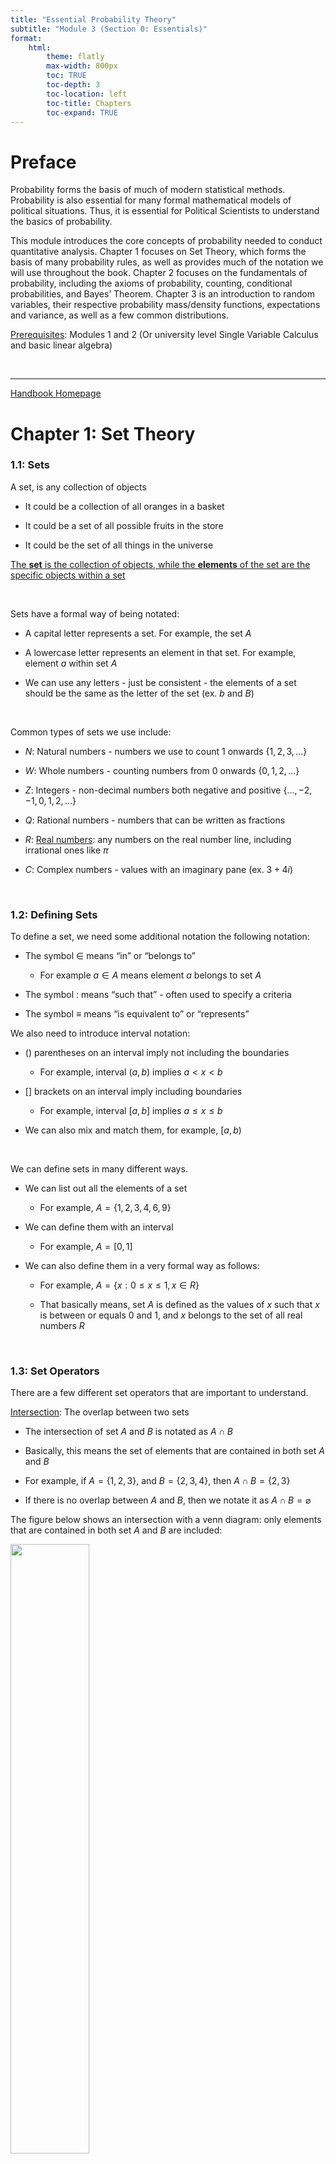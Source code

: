 ```yaml
---
title: "Essential Probability Theory"
subtitle: "Module 3 (Section 0: Essentials)"
format:
    html:
        theme: flatly
        max-width: 800px
        toc: TRUE
        toc-depth: 3
        toc-location: left
        toc-title: Chapters
        toc-expand: TRUE
---
```


# Preface

Probability forms the basis of much of modern statistical methods. Probability is also essential for many formal mathematical models of political situations. Thus, it is essential for Political Scientists to understand the basics of probability.

This module introduces the core concepts of probability needed to conduct quantitative analysis. Chapter 1 focuses on Set Theory, which forms the basis of many probability rules, as well as provides much of the notation we will use throughout the book. Chapter 2 focuses on the fundamentals of probability, including the axioms of probability, counting, conditional probabilities, and Bayes' Theorem. Chapter 3 is an introduction to random variables, their respective probability mass/density functions, expectations and variance, as well as a few common distributions.

[Prerequisites]{.underline}: Modules 1 and 2 (Or university level Single Variable Calculus and basic linear algebra)

<br />

------------------------------------------------------------------------

[Handbook Homepage](https://politicalscience.github.io)

# Chapter 1: Set Theory

### 1.1: Sets

A set, is any collection of objects

-   It could be a collection of all oranges in a basket

-   It could be a set of all possible fruits in the store

-   It could be the set of all things in the universe

[The **set** is the collection of objects, while the **elements** of the set are the specific objects within a set]{.underline}

<br />

Sets have a formal way of being notated:

-   A capital letter represents a set. For example, the set $A$

-   A lowercase letter represents an element in that set. For example, element $a$ within set $A$

-   We can use any letters - just be consistent - the elements of a set should be the same as the letter of the set (ex. $b$ and $B$)

<br />

Common types of sets we use include:

-   $N$: Natural numbers - numbers we use to count 1 onwards $\{1, 2, 3, ... \}$

-   $W$: Whole numbers - counting numbers from 0 onwards $\{ 0, 1, 2, ... \}$

-   $Z$: Integers - non-decimal numbers both negative and positive $\{ ... ,-2, -1, 0, 1, 2, ... \}$

-   $Q$: Rational numbers - numbers that can be written as fractions

-   $R$: [Real numbers]{.underline}: any numbers on the real number line, including irrational ones like $\pi$

-   $C$: Complex numbers - values with an imaginary pane (ex. $3 + 4i$)

<br />

### 1.2: Defining Sets

To define a set, we need some additional notation the following notation:

-   The symbol $\in$ means "in" or "belongs to"

    -   For example $a \in A$ means element $a$ belongs to set $A$

-   The symbol $:$ means "such that" - often used to specify a criteria

-   The symbol $\equiv$ means "is equivalent to" or "represents"

We also need to introduce interval notation:

-   $()$ parentheses on an interval imply not including the boundaries

    -   For example, interval $(a,b)$ implies $a < x < b$

-   $[]$ brackets on an interval imply including boundaries

    -   For example, interval $[a,b]$ implies $a ≤ x ≤ b$

-   We can also mix and match them, for example, $[a,b)$

<br />

We can define sets in many different ways.

-   We can list out all the elements of a set

    -   For example, $A = \{ 1, 2, 3, 4, 6, 9 \}$

-   We can define them with an interval

    -   For example, $A = [0,1]$

-   We can also define them in a very formal way as follows:

    -   For example, $A = \{x : 0 ≤ x ≤ 1, x \in R \}$

    -   That basically means, set $A$ is defined as the values of $x$ such that $x$ is between or equals $0$ and $1$, and $x$ belongs to the set of all real numbers $R$

<br />

### 1.3: Set Operators

There are a few different set operators that are important to understand.

[Intersection]{.underline}: The overlap between two sets

-   The intersection of set $A$ and $B$ is notated as $A \cap B$

-   Basically, this means the set of elements that are contained in both set $A$ and $B$

-   For example, if $A = \{1,2,3 \}$, and $B = \{ 2, 3, 4 \}$, then $A \cap B = \{ 2, 3 \}$

-   If there is no overlap between $A$ and $B$, then we notate it as $A \cap B = \varnothing$

The figure below shows an intersection with a venn diagram: only elements that are contained in both set $A$ and $B$ are included:

![](figures/figure3-intersection.webp){width="50%"}

<br />

[Union]{.underline}: The combination of two sets

-   The union of set $A$ and $B$ is notated as $A \cup B$

-   Basically, this means the combination of all elements in $A$ and $B$

-   For example, if $A = \{1,2,3 \}$, and $B = \{ 2, 3, 4 \}$, then $A \cup B = \{ 1,2,3,4 \}$

The venn diagram shows a union: everything within $A$ + within $B$ + the intersection $A \cap B$

![](figures/figure3-union.png){width="60%"}

<br />

[Complement]{.underline}: Everything not in a set

-   The complement of set $A$ is notated as $A'$ or $A^c$

-   Basically, this means all elements that are not in set $A$, but are part of the universal set

    -   Universal set basically means all the elements that are plausible in our current situation

-   So, if the universal set contains $\{ 1,2,3,4,5 \}$, and $A = \{ 1, 2 \}$, then $A^c = \{ 3,4,5 \}$

In the diagram below, everything within circle $A$ is within set $A$, while everything outside is the complement of $A$, notated as $A'$ or $A^c$

![](figures/figure3-complement.png){width="80%"}

<br />

[Subset]{.underline}: Meaning a set's elements, belongs entirely within another set

-   If $A$ is a subset of $B$, that means all elements of $A$ belong to $B$

-   There are two types of subsets - proper subsets, and improper subsets

-   Proper subsets are a subset, when the number of elements in $A$ is less than the number of elements in $B$

    -   In mathematically terms, $|A| < |B|$

    -   Proper subsets are notated as $A \subset B$

-   Improper subsets are a subset, when the number of elements in $A$ is less than OR EQUAL to the number of elements in $B$

    -   In mathematical terms, $|A| ≤ |B|$

    -   Improper subsets are notated as $A \subseteq B$

The figure below shows both a improper and proper subset.

![](figures/figure3-subset.png){width="100%"}

<br />

Set operations have a few key properties, that are important to understand. They are commonly used in probability and statistics.

[Commutative Property]{.underline}: For unions and intersections, the order of the sets in which we do the operation does not matter

-   Essentially, $A \cup B = B \cup A; A \cap B = B \cap A$

<br />

[Associative Property]{.underline}: For unions and intersections, the way sets are grouped does not change the result of the operation

-   Essentially, $A \cup (B \cup C) = (A \cup B) \cup C$

-   Also, $A \cap (B \cap C) = (A \cap B) \cap C$

<br />

[Distributive Property]{.underline}: For unions and intersections, the following distributions apply:

-   $A \cap (B \cup C) = (A \cap B) \cup (A \cap C)$

-   $A \cup (B \cap C) = (A \cup B) \cap (A \cup C)$

<br />

[De Morgan's Law]{.underline}: this critical law allows us to work with complements. It says the following:

-   $(A \cup B)^c = A^c \cap B^c$

-   $(A \cap B)^c = A^c \cup B^c$

<br />

------------------------------------------------------------------------

[Handbook Homepage](https://politicalscience.github.io)

# Chapter 2: Probability

### 2.1: Basics of Probability

[Kolmogrov's Axioms]{.underline}, also known as the Axioms of Probability, form the backbones of probability theory. The following are true about probability:

1.  For any event $A$, $Pr(A) ≥ 0$
    -   In more intuitive terms - the probability of an event, is a non-negative real number
2.  $Pr(S) = 1$, where $S$ is the sample space of all possible events
    -   In more intuitive terms - $S$ is the set of all possible events (any possible thing that could happen), and the probability of all possible events is 1.
3.  For any sequence of mutually exclusive events $A_1, A_2,..., A_k$, $Pr \left( \bigcup\limits_{i=1}^k A_i \right) = \sum\limits_{i=1}^k Pr(A_i)$
    -   More intuitively, if we have a group of mutually exclusive events (events that cannot occur together at the same time), then the probability of all the events occurring, is equal to the sum of the probabilities of the individual events
    -   If you are struggling with summation notation, see [Module 1, Chapter 2](https://politicalscience.github.io/section0/1.html#chapter-2-sum-product-notation)

<br />

There are other fundamental rules of probability:

-   $Pr(\varnothing) = 0$ - the probability of nothing is 0

-   $0 ≤ Pr(A) ≤ 1)$ - the [probability of any event is between 0 and 1]{.underline}

-   $Pr(A^c) = 1 - Pr(A)$ - the probability of not-A occuring, is the same as 1 minus the probability of A

-   If $A \subset B$, then $Pr(A) ≤ Pr(B)$ - if $A$ is a subset of $B$, then the probability of $A$ must be less than or equal to $B$

-   $Pr(A \cup B) = Pr(A) + Pr(B) - Pr (A \cap B)$

    -   This basically says, the combined probability of $A$ and $B$, is equal to the probability of $A$ + $B$, then subtract the probability of $A$ and $B$ occurring together

    -   Why? Well $A$ and $B$ already contain the possibility of $A$ and $B$ occurring together twice (in both $A$ and $B$ ), so we have to subtract the double counting

-   For any set of events, $Pr \left( \bigcup\limits_{i=1}^k A_i \right) ≤ \sum\limits_{i=1}^k Pr(A_i)$

    -   Why? We established the 2 are equal when events are mutually exclusive

    -   The other possibility is that they are not mutually exclusive - which means they will have overlap, thus, the probability will be less than the sum

<br />

### 2.2: Independence

Events $A$ and $B$ are independent, when the occurrence of $A$ does not affect the probability of $B$

For example, let us say event $A$ is flipping a coin and getting heads, and event $B$ is rolling a 6-sided die and getting #5. Initially, $Pr(B) = 1/6$ before we flip the coin. After we flip the coin, and get heads, $Pr(B)=1/6$ - the die is still the same. Thus, these events are independent

On the opposite hand, say we have a box with 5 apples and 4 oranges. Event $A$ is selecting an apple and eating it, and $B$ is selecting an orange and eating it. Initially $Pr(B) = 4/9$, because 4 oranges out of 9. However, if $A$ occurs, that means one apple is gone and eaten, so we only have 4 apples and 4 oranges left. Now, $Pr(B) = 4/8$, because 4 oranges out of only 8 remaining. Since $Pr(B)$ changes with the occurrence of $A$, these events are not independent.

<br />

Independence is important to understand, since many of our models require independence as an assumption. If we fail to meet this assumption, we have to do additional modifications to make our models work.

<br />

Independent events have a few properties:

-   $Pr(A|B) = Pr(A)$ and $Pr(B|A) = Pr(B)$

    -   $Pr(A|B)$ means the probability of $A$, given $B$ has occurred. Vice versa for the second. We will expand on this in a later lesson.

    -   The expressions state that since $A$ and $B$ are independent, the occurrence of the other does not change the probability

-   $Pr (A \cap B) = Pr(A) \times Pr(B)$

    -   [The probability of two independent events occurring, is the product of the individual probabilities]{.underline}

-   $Pr \left( \bigcap\limits_{i=1}^k A_i \right) = \prod\limits_{i=1}^k Pr(A_i)$

    -   This is just the previous rule, but expanded to more than 2 events

    -   Essentially, the probability of $k$ number of independent events occurring, is the product of all their probabilities

-   [If $A$ and $B$ are mutually exclusive, they are not independent]{.underline}

    -   $A$ and $B$ being mutually exclusive means if one occurs, the other cannot

    -   This rule is true because, that means, if $A$ occurs, the probability of $B$ changes to 0, since it can no longer occur.

    -   Thus, $A$ affects the $Pr(B)$, thus meaning they are not independent

<br />

### 2.3: Counting, Permutations, Combinations

The Fundamental Counting Principle, also called the multiplication rule, says that if there are $a$ number ways of doing something, and $b$ number of ways to do another thing, there are $a \times b$ ways of doing both actions.

-   This can be extended to however many things - they are all multiplied

For example, let us say you are planning a vacation. You have 15 hotels to choose from, 6 different rental cars to choose from, and 8 different flights to choose from. How many different ways could you take your vacation?

-   The fundamental counting principle says that the number of ways is simply the possibilities of each event multiplied

-   Thus, the total possible amounts of different vacations is $15 \times 6 \times 8 = 720$

Counting is very important, since to find the probability of something, we need to know how many possibilities to put in the denominator

<br />

[Permutations]{.underline} are a way to count the number of arrangements [when order matters]{.underline}, when you select $r$ number of objects from $n$ total objects.

What does "order matters" mean? Simply, it means $A,B,C$ is considered a different arrangement than $C,B,A$ or $B,C,A$.

Permutations are given by the following formula:

$$
P(n,r) = \frac{n!}{(n-r)!}
$$

<br />

For example, what is the number of ways to arrange 3 books out of 5, taken from a shelf. We are selecting 3 books, so $r=3$, and we have a total of 5 books, so $n=5$. So, let us plug it into the permutation formula:

$$
P(5,3) = \frac{5!}{(5-3)!} = \frac{5 \times 4 \times 3 \times 2 \times 1}{2 \times 1} = 5 \times 4 \times 3 = 60
$$

We can actually prove this quite easily using the fundamental counting theorem. We are selecting 3 books, where order matters. For the first book, we can choose from any of the 5 books on the shelf. For the second book, we can choose from any of the 4 on the shelf remaining. For the third book, we can choose from any of the 3 on the shelf remaining. Using fundamental counting theorem, we know that the possibilities are:

$$
5 \times 4 \times 3 = 60
$$

Which is the same answer as our permutation got

<br />

[Combinations]{.underline} are a way to count the number of arrangements [when order does not matter]{.underline}, when you select $r$ number of objects from $n$ total objects.

What does "order does not matter" mean? It means that the arrangements $A,B,C$, and $C,B,A$, and $B,C,A$ are all considered the same arrangement. Basically, we only care about what elements are in the arrangement, not the order they are in.

Combinations are given by the following formula:

$$
C(n,r) = \frac{n!}{r!(n-r)!}
$$

<br />

For example, let us just select 3 books from the shelf of 5 books to give to a friend - we don't care about the order at all, just throw the books in a bag. So, $r=3$ as we are selecting 3 books, from a total of $n=5$ books. Let us plug it into the formula:

$$
C(5,3) = \frac{5!}{3!(5-3)!} = 10
$$

Why do we divide by an extra $r!$ in the combination? Well, it is quite inuitive. We first do the same thing as a permutation, selecting books with an order, so that gets us $5 \times 4 \times 3$ (see above). However, we need to now, get rid of order. So, 3 books have $3 \times 2 \times 1 = 3!$ ways of being ordered internally, so, we divide the permutation by $3!$ to get rid of order

<br />

### 2.4: Conditional and Joint Probability

[Joint probability is the probability of two or more events occurring simultaneously]{.underline} (at the same time)

-   The probability of $A$ and $B$ occurring together is $P(A \cap B)$

For example, in a deck of cards, $A$ could be the event of drawing a ace card, and $B$ could be the event of drawing a spade. $P(A \cap B)$ would then be the probability of drawing a ace card is a spade.

<br />

[Conditional probability is the probability of one event occurring, given another event has already occurred]{.underline}

-   Probability of event $A$, given $B$ has occurred is notated as $P(A|B)$

Conditional probability $P(A|B)$ is calculated by taking the joint probability of $A$ and $B$ divided by the probability of $B$. More formally:

$$
P(A|B) = \frac{P(A \cap B)}{P(B)}
$$

<br />

For example, what is the probability of drawing an ace, given you already drew a spade?

-   The probability of drawing both an ace and spade is $P(A \cap B) = 1/52$ (only one card in the deck of 52 meets this requirement)

-   The probability of drawing a spade is $P(B) = 13/52$ (there are 13 spades in a deck of cards)

-   Thus, $P(A|B) = \frac{P(A \cap B)}{P(B)} = \frac{1/52}{13/52} = \frac{1}{13}$

<br />

### 2.5: Bayes' Theorem

[Bayes' Theorem provides a way to "update" the probability of an event $A$, based on new evidence]{.underline}

Bayes' theorem is arguably the most important thing in probability and statistics - its applications are far and wide throughout Political Science. Thus, we will actually derive Bayes' Theorem.

We start with the definition of conditional probability, as defined in the last lesson:

$$
P(A|B) = \frac{P(A \cap B)}{P(B)}
$$

Then, we can rearrange that equation by isolating $P(A \cap B)$ to get:

$$
P(A \cap B) = P(A|B) \times P(B)
$$

Now, let us consider the conditional probability of $B|A$ (the opposite way around). Using the same conditional probability formula, but switching $B$ and $A$:

$$
P(B|A) = \frac{P(B \cap A)}{P(A)}
$$

Let us rearrange the equation, and isolate for $P(B \cap B)$ to get:

$$
P(B \cap A) = P(B|A) \times P(A)
$$

<br />

So now, we have the following two equations:

$$
P(A \cap B) = P(A|B) \times P(B), \text{ and } P(B \cap A) = P(B|A) \times P(A)
$$

From the commutative property of sets (see chapter 1), we know the following is true:

$$
P(A \cap B) = P(B \cap A)
$$

Thus, the other parts of the equation must also be equal:

$$
P(A|B) \times P(B) = P(B|A) \times P(A)
$$

Let us isolate $P(A|B)$. This gets us the [final form of Bayes' theorem]{.underline}

$$
P(A|B) = \frac{P(B|A) \times P(A)}{P(B)}
$$

<br />

Each part of Bayes' theorem has its own name. These are important to remember:

-   $Pr(A|B)$ is the [conditional]{.underline} probability

-   $P(B|A)$ is called the [posterior]{.underline} probability

-   $Pr(A)$ is called the [prior]{.underline} probability

-   $Pr(B)$ is called the [marginal]{.underline} probability

<br />

### 2.6 Law of Total Probability

The law of total probability helps calculate the probability of an event, by considering mutually exclusive events that completely partition the same sample space.

For example, if we know the probability of a male being a smoker, and a female being a smoker, we can calculate the probability of all humans for smoking

-   Male and female are mutually exclusive events - they also cover the entire sample space of humans (I know, new social norms are challenging this, but let us assume this is true)

The law of total probability states the probability of $A$, given conditional probabilities $P(A|B_i)$:

$$
P(A) = \sum P(A|B_i) \times P(B_i)
$$

Or more specifically, in our example of smoking for males and females, we would have the following equation, where $P(A)$ is the probability of smoking, $B_M$ means male, and $B_F$ means female:

$$
P(A) = P(A|B_M) \times P(B_M) + P(A|B_F) \times P(B_F)
$$

<br />

For example, imagine you have 3 ways (and only 3 ways) you can get to work:

-   $P(A)$ is the probability you arrive on time

-   $P(B_1), P(B_2), P(B_3)$ are the probabilities you take route 1, route 2, or route 3

-   $P(A|B_1)$ is the probability you are on time, given you take route 1. Same for $P(A|B_2), P(A|B_3)$

Thus, the total probability of arriving on time $P(A)$, given we know the probability of arriving on time for route 1, route 2, and route 3, is:

$$
P(A) = P(A|B_1)P(B_1) + P(A|B_2)P(B_2) + P(A|B_3)P(B_3)
$$

<br />

------------------------------------------------------------------------

[Handbook Homepage](https://politicalscience.github.io)

# Chapter 3: Random Variables

### 3.1: Discrete Random Variables

[Randomness]{.underline} indicates that there is some probability an event will occur - it is not-for-sure going to happen (deterministic).

A [Random Variable]{.underline} is a variable that describes unobserved events. These unobserved events have some randomness - a probability to occur, but they have not yet happened, so it is not deterministic

For example, if you flip a coin 10 times, and you count the number of heads. It is possible to get 5 heads, or 6 heads, or 4 heads, or any amount between 0 and 10. We are not sure what will happen - but we do have probabilities associate with each outcome

<br />

[Discrete Random Variables]{.underline} are random variables, whose outcomes can only assume a finite, or countable but infinite number of distinct values.

-   So, there are distinct outcomes, like categories, that can occur

-   Example: the number of wars per year (whole numbers, no decimals, so a countable number of distinct values)

-   Example: Heads or tails (only 2 distinct categories)

<br />

A [Probability Mass Function]{.underline} $p(y)$ is a function, where input $y$ is a potential outcome, while the output $p(y)$ is the probability of the input outcome occurring.

-   For example, if $y=1$ is a potential outcome, $p(1)$ would tell us the probability of the outcome $y=1$ occurring

-   Probability mass function $p(y)$ can also be notated as $Pr(Y=y)$

The probability mass function creates a [probability distribution]{.underline}: basically - a graph of potential outcomes and their respective probabilities. This helps us explain the potential outcomes of random variables.

<br />

For example, take a fair 6-sided die. The potential outcomes are $Y = \{ 1, 2, 3, 4, 5,6\}$, as there are 6 sides the die could land on. Each outcome has a $1/6$ probability of occurring. Thus, the probability mass function is $p(y) = 1/6$

-   This tells us the probability of any outcome occurring

-   For example, if we want to know the probability we land on a $1$, then $p(1) = 1/6$

Graphically, if we put the potential outcomes on the $x$-axis, and probabilities on the $y$ axis, we get a probability mass function that takes the following form:

![](figures/figure3-discrete.webp){width="70%"}

<br />

Probability Mass Functions have a few properties:

1.  The function's output must be between 0 and 1, since the probability of any event occurring must be between 0 and 1 (see probability properties). Mathematically, this is notated as $0 ≤ p(y) ≤ 1$
2.  The sum of all potential $p(y)$ with all outcomes $y$ should be equal to 1. This is because set $Y$ contains all potential $y$, and the probability of the sample space is 1 (see probability properties). Mathematically, it is $\sum\limits_y p(y) = 1$

<br />

A [cumulative density function]{.underline} measures the cumulative property of an event. Unlike a probability mass function, which measures the probability of one outcome $y$, the cumulative density function measures a group of probabilities less than and up to $y$

-   For example, the cumulative density function of a 6 sided die, when the input is 3, means the probability of getting a 1, 2, and 3 combined

Cumulative density functions take the following form:

$$
P(Y≤y) = \sum_{i≤y}p(i)
$$

-   Where $Y$ is the set of all outcomes, $y$ is the inputted value, so $Y ≤ y$ means all values in set $Y$ less than input $y$

$\lim\limits_{y \rightarrow -∞}CDF = 0$ and the $\lim\limits_{y \rightarrow ∞}CDF = 1$, which basically means that the cumulative density function of nothing is 0, and the cumulative density function of everything is 1.

<br />

### 3.2: Continuous Random Variables

[Continuous Random Variables]{.underline} are random variables, whose outcomes can assume any real number $y \in (-∞,∞)$. Thus, there are infinite number of possible outcomes, including any subdivision.

-   Example: the time it takes to drive to school tomorrow is a continuous random variable, since it can take any real numbers above 0, such as 2 minutes, 2.643 minutes, 2.432478 minutes, etc.

The important distinction between continuous and discrete random variables is how we measure the probability. Since continuous random variables have an infinite number of outcomes, it doesn't make sense to measure the probability of one specific outcome.

-   For example, it makes no sense to measure the probability of driving to school being exactly and precisely 4.3432478323 minutes.

Thus, for continuous random variables, we measure the [probability of a range of outcomes]{.underline} occurring.

<br />

The [Probability Density Function]{.underline} $f(y)$ outputs the probability of a range of outcomes occurring, with the outcomes in question defined in set $A$ consisting of all outcomes between $y = [a,b]$. The probability density function takes the following form:

$$
Pr(Y \in A) = \int\limits_a^b f(y)dy
$$

If you need a refresher on integrals, see [Module 2 Chapter 4](https://politicalscience.github.io/section0/2.html#section-4-integrals)

Graphically, if we put potential outcomes on the $x$ axis, and probabilities on the $y$ axis, the shaded area is the probability of an outcome between $a$ and $b$ occurring.

![](figures/figure3-continuous.jpeg){width="80%"}

<br />

For example, if we are interested in the probability that the drive to school tomorrow will take between 2 to 3 minutes, the probability density function would be as follows:

$$
Pr(Y \in A) = \int\limits_2^3 f(y)dy
$$

The probability density function has one main property: the total probability of all outcomes should be 1. Mathematically noted: $\int\limits_{-∞}^{∞}f(y) = 1$

<br />

A [cumulative density function]{.underline} measures the cumulative property of an event, just like for discrete random variables. Unlike a probability mass function, which measures the probability of one range of outcome, the cumulative density function measures a group of probabilities less than and up to $y$

-   For example, the cumulative density function of the drive to school tomorrow, given $y=6$, means the probability that the drive to school tomorrow will be less than 6 minutes

Cumulative density functions take the following form:

$$
Pr(Y ≤ y) = \int\limits_{-∞}^y f(y)dy
$$

<br />

Finally, a useful property is that if we are interested in the probability of an outcome or greater occurs, we should note $Pr(Y > y) = 1 - Pr(Y ≤ y)$. This is because $Y$ contains all possible set of outcomes, $Pr(Y) = 1$

<br />

### 3.3 Expectation of a Random Variable

The [expectation]{.underline} of a random variable, also known as the [expected value]{.underline} or [mean]{.underline}, is one of the most important summary measures of a random variable. This is because, the mean is the statistically best guess of the outcome of a random variable, given a random guess with no information outside of the distribution.

<br />

For Discrete Random Variables, the expected value is the weighted average of all possible outcome values in set $Y$, weighted by their probabilities

-   Mathematically: $E[Y] = \sum\limits_y y \times P(Y=y)$

-   Or more intuitively, take every possible outcome, multiply it by its respective probability, then sum all the products

For example, what is the expected value of a fair 6-sided die? Well, all the possible outcomes are $Y = \{ 1, 2, 3, 4,5 ,6\}$. Each outcome has a $1/6$ probability of occurring. Thus, the expected value is:

$$
1(1/6) + 2(1/6) + 3(1/6) + 4(1/6)+ 5(1/6) + 6(1/6) = 3.5
$$

<br />

For Continuous Random Variables, the mean is very similar to the expected value for discrete random variables - we also want to take the weighted average of the probabilities.

However, there is one issue - there are an infinite amount of possible outcomes in a continuous random variable. To address this issue, we will use integration

-   Mathematically: $E[Y] = \int\limits_{a}^b y \times f(y) dy$, where the potential outcomes lay between $a$ and $b$

For example, what is the expected value, given the probability density function $f(y) = 1/1.5$, between $0 < y < 1.5$?

-   So, we have the function: $E[Y] = \int\limits_{0}^{1.5} y \times \frac{1}{1.5} dy$

-   To solve this definite integral, we need to use the fundamental theorem of calculus: $\int\limits_a^b f(x)dx = F(b) - F(a)$

-   So, let us find the indefinite integral

-   1st, let us simplify the function to: $\int\ \left[ \frac{2}{3}y \right] dy$

-   Use the constant and reverse power rule: $=\frac{2}{3} \times \frac{1}{2}y^2+c$

-   Simplify: $= \frac{1}{3}y^2$

-   Now, fundamental theorem of calculus: $F(b) - F(a) = \frac{1}{3}(1.5)^2 - \frac{1}{3} (0) = 0.75$

Thus, $E[Y] = 0.75$

<br />

Expected values have a few properties:

1.  Expected value of a constant is the constant: $E[c] = c$
2.  Expected value of the expected value, is the expected value: $E[E[Y]] = E[Y]$
3.  Expected value with a common factor: $E[c \times g(Y)] = c \times E[g(Y)]$
4.  Expected value of independent events $X, Y$: $E[X,Y] = E[X] \times E[Y]$

<br />

### 3.4: Variance and Standard Deviation

Expected Value is a measure of the "centre" of the data. However, that isn't the only thing interested about a random variable - another is the spread of the potential outcomes.

[Variance and Standard Deviation is a measure of spread]{.underline} - how much does the distribution spread around the mean. A distribution with a small variance will have a short distance between the mean and either end of the distribution. A distribution with a large variance will have a large distance between the mean and either end of the distribution

-   Note: only continuous random variables can have variance and standard deviation

Variance and Standard Deviation are important concepts as we go into statistical inference, hypothesis testing, and other more advanced methods.

<br />

Variance $\sigma^2$ is defined by the following formula, where $n$ is the number of observations:

$$
\sigma^2 = \frac{ \sum(y_i - E[Y])^2}{n} = E[ \space (Y - E[Y] \space)^2 \space ]
$$

Or in more intuitive terms:

1.  Take any point $y_i$ in the data, and subtract the mean $E[Y]$ from it.
2.  Square that difference
3.  Now calculate that for every point $y_i$ in the data
4.  Now sum up all those squares
5.  Finally, divide by the number of points in the data $n$

<br />

Standard Deviation is simply the square root of variance: $\sigma = \sqrt{\sigma^2}$

<br />

### 3.5: Normal Distribution

Normal Distributions are a form that many continuous random variables take. Normal Distributions are essential to much of statistical inference.

Normal Distributions take the shape of a "[**bell curve**]{.underline}", as seen in the figure below. All 3 measures of central tendency - mean, mode, and median, are equivalent at the centre of the bell curve. The Normal Distribution is also symmetrical.

![](figures/figure3-normal.png){width="80%"}

Normal Distributions have to key features: mean $\mu$ and standard deviation $\sigma$

-   We discussed how to calculate both in the previous 2 lessons

[Any normal distribution can be described with the 2 features of mean $\mu$ and variance $\sigma^2$]{.underline} : $X \sim \mathcal{N}(\mu, \sigma^2)$. For example, distribution $X \sim \mathcal{N}(10, 3)$ means random variable $X$ is randomly distributed in a normal distribution with mean 10 and variance 3.

<br />

Another feature of Normal Distributions, as shown in the figure above, is the [68-95-99.7 rule]{.underline}. This states that the percentage of area under the probability density function of a Normal Distribution function is as follows:

-   Between $\mu - \sigma$ and $\mu + \sigma$ (one standard deviation on both sides of the mean), there contains 68.26% of the total area under the curve

-   Between $\mu - 2 \sigma$ and $\mu + 2 \sigma$ (two standard deviations on both sides of the mean), there contains 95.44% of the total area under the curve

-   Between $\mu - 3 \sigma$ and $\mu + 3 \sigma$ (three standard deviations on both sides of the mean), there contains 99.72% of the total area under the curve

These rules are consistent across any data that is normally distributed.

The importance of this is that, from previous discussion on continuous random variables, we know that the area under the probability density function is the probability. Thus, we can determine what probability certain outcomes have of occurring based on the standard deviations.

<br />

The [Standard Normal Distribution]{.underline} is a specific normal distribution $Z \sim \mathcal{N} (0,1)$. Or in other words, a normal distribution with a mean of 0 and a standard deviation of 1. The standard normal distribution is useful for the calculation of z-scores and probability.

We can actually transform any normal distribution into a standard normal distribution:

-   First, we take any normal distribution $X$, and subtract the mean of $X$, $\mu$, from all values: $X - \mu$

-   Then, we multiply the resulting distribution by $1/\sigma$, with $\sigma$ being the standard deviation of $X$. Thus, we get: $\frac{X - \mu}{\sigma}$

The result of these transformations, on any normal distribution, results in the standard normal distribution: $Z \sim \mathcal{N} (0,1)$

<br />

### 3.6: Other Distributions

Aside from normal distributions, there are several other common types of distributions seen in political science.

<br />

**Uniform Distributions**

Uniform Distributions are the simplest type of distribution - where [every possible outcome has the same probability of occurring]{.underline}.

Thus, the probability mass function/density function will be a straight line - since every outcome has the same probability.

Uniform distributions have a few properties:

-   If all outcomes are between $a$ and $b$, then $f(y) = 1/(b-a)$

-   The mean/expectation of a uniform distribution is $E[Y] = (a+b)/2$

-   The variance of a uniform distribution is $\sigma^2 = (b-a)^2/12$

For example, rolling a dice creates a uniform distribution, since each side has an equal probability of occurring:

![](figures/figure3-discrete.webp){width="70%"}

<br />

**Binomial Distributions**

Binomial Distributions are a discrete distribution for counts. For example suppose you have a binary event with two outcomes (yes/no, success/fail). [Binomial distributions record probability of the number of "successes" observed after a certain number of trials]{.underline}.

For example, if we flip a die 10 times, assuming that we want heads (heads = success), what is the probability of getting 0 heads? 1 heads? ... 10 heads? A binomial distribution would plot all possible outcomes, and the probability associated with each.

Binomial Distributions must meet a few criteria:

1.  Number of observations/trials is fixed
2.  Each observation/trial is independent - i.e. flipping the first coin doesn't affect the odds of the second coin
3.  The probability of success for each observation/trial must be the same - i.e. for all 10 trials, the chance of getting heads must be consistent at 0.5

Binomial distributions are commonly used in many regression techniques

<br />

The probability mass function of binomial distributions take the following form:

$$
p(y)= C(n,y)\times p^y q^{n-y}
$$

Where $y$ is the number of success we want to calculate the probability for, $n$ is the number of trials, $p$ is the probability of success in any trial, $q$ is the probability of failure so $q=1-p$ and $p(y)$ is the probability of a certain number of success $y$ occurring

The mean $\mu, E[Y]$ of a binomial distribution is $n \times p$, and the variance $\sigma^2$ is equal to $n \times p \times q$

<br />

**Poisson Distribution**

A Poisson distribution is a discrete distribution, which measures the [probability of a given number of events occurring in an interval of time]{.underline}.

For example, consider a tech support call centre. It, on average, receives 3 calls per minute during the entire day. Assuming that the random event of receiving a call is independent, we know the timing of the first call does not change the probability of when the next will occur. Poisson distribution can help us know the chances of receiving less than 3 calls per minute, or at least 5 calls per minute.

<br />

The probability mass function of a Poisson distribution is:

$$
p(y) = \frac{\lambda^y}{y!} e^{- \lambda}
$$

Where $\lambda$ is the average number of events that generally occur within the time interval, $y$ is the number of occurrences we are interested in finding the probability for, and $p(y)$ tells us the probability of $y$ occurrences occurring

Interestingly, in a Poisson distribution, the expectation equals the variance: $E[Y] = \sigma^2 = \lambda$

The Poisson distribution is often used to model rare events, and is used in the Poisson regression for counts. For example, it is used to predict the number of civil wars that occur in a specified time period.

<br />

------------------------------------------------------------------------

[Handbook Homepage](https://politicalscience.github.io)
